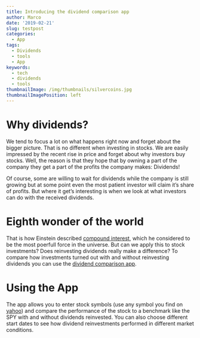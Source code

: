 ```yaml
---
title: Introducing the dividend comparison app
author: Marco
date: '2019-02-21'
slug: testpost
categories:
  - App
tags:
  - Dividends
  - tools
  - App
keywords:
  - tech
  - dividends
  - tools
thumbnailImage: /img/thumbnails/silvercoins.jpg
thumbnailImagePosition: left
---
```


# Why dividends? 
We tend to focus a lot on what happens right now and forget about the bigger picture. That is no different when investing in stocks. We are easily impressed by the recent rise in price and forget about why investors buy stocks. Well, the reason is that they hope that by owning a part of the company they get a part of the profits the company makes: Dividends!

Of course, some are willing to wait for dividends while the company is still growing but at some point even the most patient investor will claim it's share of profits. But where it get's interesting is when we look at what investors can do with the received dividends.

# Eighth wonder of the world
That is how Einstein described [compound interest](https://www.investopedia.com/terms/c/compoundinterest.asp), which he considered to be the most poerfull force in the universe. But can we apply this to stock investments? Does reinvesting dividends really make a difference? To compare how investments turned out with and without reinvesting dividends you can use the [dividend comparison app](https://marcosfinancetools.shinyapps.io/testing/).

# Using the App
The app allows you to enter stock symbols (use any symbol you find on [yahoo](https://finance.yahoo.com/lookup/)) and compare the performance of the stock to a benchmark like the SPY with and without dividends reinvested. You can also choose different start dates to see how dividend reinvestments performed in different market conditions.  
